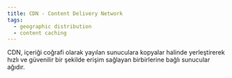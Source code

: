 ```yaml
---
title: CDN - Content Delivery Network
tags:
  - geographic distribution
  - content caching
---
```


CDN, içeriği coğrafi olarak yayılan sunuculara kopyalar halinde yerleştirerek hızlı ve güvenilir bir şekilde erişim sağlayan birbirlerine bağlı sunucular ağıdır.
